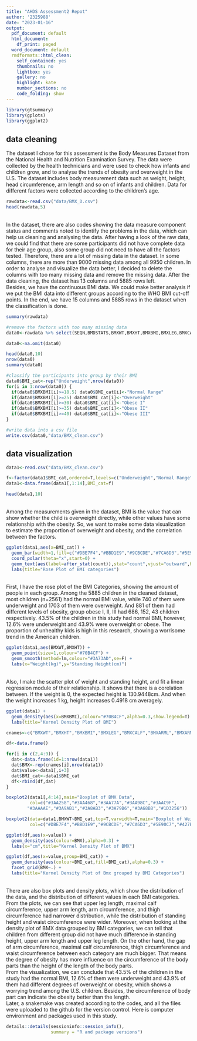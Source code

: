 ```yaml
---
title: "AHDS Assessment2 Repot"
author: '2325988'
date: "2023-01-16"
output:
  pdf_document: default
  html_document:
    df_print: paged
  word_document: default
  rmdformats::html_clean:
    self_contained: yes
    thumbnails: no
    lightbox: yes
    gallery: no
    highlight: kate
    number_sections: no
    code_folding: show
---
```


```r
library(gtsummary)
library(gplots)
library(ggplot2)
```

## data cleaning

The dataset I chose for this assessment is the Body Measures Dataset from the National Health and Nutrition Examination Survey. The data were collected by the health technicians and were used to check how infants and children grow, and to analyse the trends of obesity and overweight in the U.S. The dataset includes body measurement data such as weight, height, head circumference, arm length and so on of infants and children. Data for different factors were collected according to the children’s age.
<br>

```r
rawdata<-read.csv("data/BMX_D.csv")
head(rawdata,5)
```

<br>
In the dataset, there are also codes showing the data measure component status and comments noted to identify the problems in the data, which can help us cleaning and analysing the data. After having a look of the raw data, we could find that there are some participants did not have complete data for their age group, also some group did not need to have all the factors tested. Therefore, there are a lot of missing data in the dataset. In some columns, there are more than 9000 missing data among all 9950 children. In order to analyse and visualize the data better, I decided to delete the columns with too many missing data and remove the missing data. After the data cleaning, the dataset has 13 columns and 5885 rows left.
<br>
Besides, we have the continuous BMI data. We could make better analysis if we put the BMI data into different groups according to the WHO BMI cut-off points. In the end, we have 15 columns and 5885 rows in the dataset when the classification is done.
<br>

```r
summary(rawdata)

#remove the factors with too many missing data
data0<-rawdata %>% select(SEQN,BMDSTATS,BMXWT,BMXHT,BMXBMI,BMXLEG,BMXCALF,BMXARML,BMXARMC,BMXWAIST,BMXTHICR,BMXTRI,BMXSUB)

data0<-na.omit(data0)

head(data0,10)
nrow(data0)
summary(data0)
```

```r
#classify the participants into group by their BMI
data0$BMI_cat<-rep("Underweight",nrow(data0))
for(i in 1:nrow(data0)) {
  if(data0$BMXBMI[i]>=18.5) data0$BMI_cat[i]<-"Normal Range"
  if(data0$BMXBMI[i]>=25) data0$BMI_cat[i]<-"Overweight"
  if(data0$BMXBMI[i]>=30) data0$BMI_cat[i]<-"Obese I"
  if(data0$BMXBMI[i]>=35) data0$BMI_cat[i]<-"Obese II"
  if(data0$BMXBMI[i]>=40) data0$BMI_cat[i]<-"Obese III"
}
```

```r
#write data into a csv file
write.csv(data0,"data/BMX_clean.csv")
```

## data visualization

```r
data1<-read.csv("data/BMX_clean.csv")

f<-factor(data1$BMI_cat,ordered=T,levels=c("Underweight","Normal Range","Overweight","Obese I","Obese II","Obese III"))
data1<-data.frame(data1[,1:14],BMI_cat=f)

head(data1,10)
```

<br>
Among the measurements given in the dataset, BMI is the value that can show whether the child is overweight directly, while other values have some relationship with the obesity. So, we want to make some data visualization to estimate the proportion of overweight and obesity, and the correlation between the factors.
<br>

```r
ggplot(data1,aes(x=BMI_cat)) +
  geom_bar(width=1,fill=c("#DBE7F4","#BBD1E9","#9CBCDE","#7CA6D3","#5E90C7","#427BB8")) +
  coord_polar(theta="x",start=0) +
  geom_text(aes(label=after_stat(count)),stat="count",vjust="outward",hjust="outward",colour="black",show.legend=T) +
  labs(title="Rose Plot of BMI categories")
```

<br>
First, I have the rose plot of the BMI Categories, showing the amount of people in each group. Among the 5885 children in the cleaned dataset, most children (n=2561) had the normal BMI value, while 740 of them were underweight and 1703 of them were overweight. And 881 of them had different levels of obesity, group obese I, II, III had 686, 152, 43 children respectively. 43.5% of the children in this study had normal BMI, however, 12.6% were underweight and 43.9% were overweight or obese. The proportion of unhealthy kids is high in this research, showing a worrisome trend in the American children.
<br>

```r
ggplot(data1,aes(BMXWT,BMXHT)) +
  geom_point(size=1,colour="#70B4CF") +
  geom_smooth(method=lm,colour="#3A73AD",se=F) +
  labs(x="Weight(kg)",y="Standing Height(cm)")
```

<br>
Also, I make the scatter plot of weight and standing height, and fit a linear regression module of their relationship. It shows that there is a corelation between. If the weight is 0, the expected height is 130.9448cm. And when the weight increases 1 kg, height increases 0.4918 cm averagely.
<br>

```r
ggplot(data1) +
  geom_density(aes(x=BMXBMI),colour="#70B4CF",alpha=0.3,show.legend=T) +
  labs(title="Kernel Density Plot of BMI")
```

```r
cnames<-c("BMXWT","BMXHT","BMXBMI","BMXLEG","BMXCALF","BMXARML","BMXARMC","BMXWAIST","BMXTHICR","BMXTRI","BMXSUB")

df<-data.frame()

for(i in c(2,4:9)) {
  dat<-data.frame(id=1:nrow(data1))
  dat$BMX<-rep(cnames[i],nrow(data1))
  dat$value<-data1[,i+3]
  dat$BMI_cat<-data1$BMI_cat
  df<-rbind(df,dat)
}
```

```r
boxplot2(data1[,4:14],main="Boxplot of BMX Data",
         col=c("#3AA258","#3AA468","#3AA77A","#3AA98C","#3AAC9F",
        "#3AAAAE","#3A9AB1","#3A8AB3","#3A79B6","#3A68B8","#1D3256"))
```

```r
boxplot2(data=data1,BMXWT~BMI_cat,top=T,varwidth=T,main="Boxplot of Weight",
         col=c("#DBE7F4","#BBD1E9","#9CBCDE","#7CA6D3","#5E90C7","#427BB8"))
```

```r
ggplot(df,aes(x=value)) +
  geom_density(aes(colour=BMX),alpha=0.3) +
  labs(x="cm",title="Kernel Density Plot of BMX")
```

```r
ggplot(df,aes(x=value,group=BMI_cat)) +
  geom_density(aes(colour=BMI_cat,fill=BMI_cat),alpha=0.3) +
  facet_grid(BMX~.) +
  labs(title="Kernel Density Plot of Bmx grouped by BMI Categories")
```

<br>
There are also box plots and density plots, which show the distribution of the data, and the distribution of different values in each BMI categories. From the plots, we can see that upper leg length, maximal calf circumference, upper arm length, arm circumference, and thigh circumference had narrower distribution, while the distribution of standing height and waist circumference were wider. Moreover, when looking at the density plot of BMX data grouped by BMI categories, we can tell that children from different group did not have much difference in standing height, upper arm length and upper leg length. On the other hand, the gap of arm circumference, maximal calf circumference, thigh circumference and waist circumference between each category are much bigger. That means the degree of obesity has more influence on the circumference of the body parts than the height of the length of the body parts.
<br>
From the visualization, we can conclude that 43.5% of the children in the study had the normal BMI, 12.6% of them were underweight and 43.9% of them had different degrees of overweight or obesity, which shows a worrying trend among the U.S. children. Besides, the circumference of body part can indicate the obesity better than the length.
<br>
Later, a snakemake was created according to the codes, and all the files were uploaded to the github for the version control. Here is computer environment and packages used in this study.
<br>

```r
details::details(sessioninfo::session_info(),
                 summary = "R and package versions")
```

